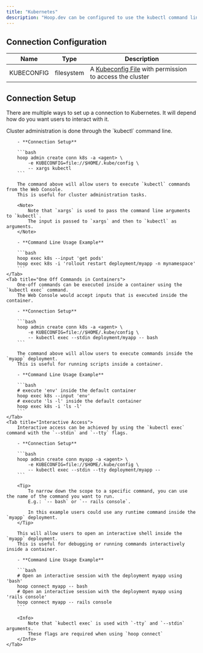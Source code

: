 ```yaml
---
title: "Kubernetes"
description: "Hoop.dev can be configured to use the kubectl command line to manage resources and execute actions on workloads in Kubernetes."
---
```



<Prerequisites />

## Connection Configuration

| Name | Type | Description |
| --- | --- | --- |
| KUBECONFIG | filesystem | A [Kubeconfig File](https://kubernetes.io/docs/concepts/configuration/organize-cluster-access-kubeconfig/) with permission to access the cluster |

## Connection Setup

There are multiple ways to set up a connection to Kubernetes. It will depend how do you want users to interact with it.

<Tabs>
	<Tab title="Cluster Administration">
		Cluster administration is done through the `kubectl` command line.

		- **Connection Setup**

		```bash
		hoop admin create conn k8s -a <agent> \
			-e KUBECONFIG=file://$HOME/.kube/config \
			-- xargs kubectl
		```

		The command above will allow users to execute `kubectl` commands from the Web Console.
		This is useful for cluster administration tasks.

		<Note>
			Note that `xargs` is used to pass the command line arguments to `kubectl`.
			The input is passed to `xargs` and then to `kubectl` as arguments.
		</Note>

		- **Command Line Usage Example**

		```bash
		hoop exec k8s --input 'get pods'
		hoop exec k8s -i 'rollout restart deployment/myapp -n mynamespace'
		```
	</Tab>
	<Tab title="One Off Commands in Containers">
		One-off commands can be executed inside a container using the `kubectl exec` command.
		The Web Console would accept inputs that is executed inside the container.

		- **Connection Setup**

		```bash
		hoop admin create conn k8s -a <agent> \
			-e KUBECONFIG=file://$HOME/.kube/config \
			-- kubectl exec --stdin deployment/myapp -- bash
		```

		The command above will allow users to execute commands inside the `myapp` deployment.
		This is useful for running scripts inside a container.

		- **Command Line Usage Example**

		```bash
		# execute 'env' inside the default container
		hoop exec k8s --input 'env'
		# execute 'ls -l' inside the default container
		hoop exec k8s -i 'ls -l'
		```
	</Tab>
	<Tab title="Interactive Access">
		Interactive access can be achieved by using the `kubectl exec` command with the `--stdin` and `--tty` flags.

		- **Connection Setup**

		```bash
		hoop admin create conn myapp -a <agent> \
			-e KUBECONFIG=file://$HOME/.kube/config \
			-- kubectl exec --stdin --tty deployment/myapp --
		```

		<Tip>
			To narrow down the scope to a specific command, you can use the name of the command you want to run.
			E.g.: `-- bash` or `-- rails console`.

			In this example users could use any runtime command inside the `myapp` deployment.
		</Tip>

		This will allow users to open an interactive shell inside the `myapp` deployment.
		This is useful for debugging or running commands interactively inside a container.

		- **Command Line Usage Example**

		```bash
		# Open an interactive session with the deployment myapp using 'bash'
		hoop connect myapp -- bash
		# Open an interactive session with the deployment myapp using 'rails console'
		hoop connect myapp -- rails console
		```

		<Info>
			Note that `kubectl exec` is used with `-tty` and `--stdin` arguments.
			These flags are required when using `hoop connect`
		</Info>
	</Tab>
</Tabs>

